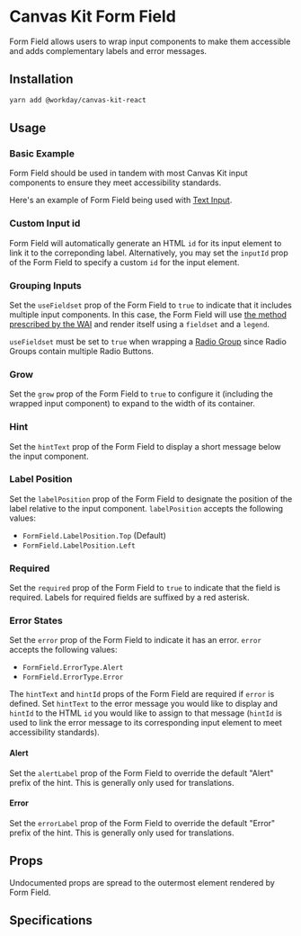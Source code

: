 


<Meta title="Components/Inputs/Form Field" component={FormField} />

# Canvas Kit Form Field

Form Field allows users to wrap input components to make them accessible and adds complementary
labels and error messages.

## Installation

```sh
yarn add @workday/canvas-kit-react
```

## Usage

### Basic Example

Form Field should be used in tandem with most Canvas Kit input components to ensure they meet
accessibility standards.

Here's an example of Form Field being used with [Text Input](/components/inputs/text-input/).

<ExampleCodeBlock code={Basic} />

### Custom Input id

Form Field will automatically generate an HTML `id` for its input element to link it to the
correponding label. Alternatively, you may set the `inputId` prop of the Form Field to specify a
custom `id` for the input element.

<ExampleCodeBlock code={CustomInputId} />

### Grouping Inputs

Set the `useFieldset` prop of the Form Field to `true` to indicate that it includes multiple input
components. In this case, the Form Field will use
[the method prescribed by the WAI](https://www.w3.org/WAI/tutorials/forms/grouping/) and render
itself using a `fieldset` and a `legend`.

`useFieldset` must be set to `true` when wrapping a [Radio Group](/components/inputs/radio/) since
Radio Groups contain multiple Radio Buttons.

<ExampleCodeBlock code={GroupingInputs} />

### Grow

Set the `grow` prop of the Form Field to `true` to configure it (including the wrapped input
component) to expand to the width of its container.

<ExampleCodeBlock code={Grow} />

### Hint

Set the `hintText` prop of the Form Field to display a short message below the input component.

<ExampleCodeBlock code={Hint} />

### Label Position

Set the `labelPosition` prop of the Form Field to designate the position of the label relative to
the input component. `labelPosition` accepts the following values:

- `FormField.LabelPosition.Top` (Default)
- `FormField.LabelPosition.Left`

<ExampleCodeBlock code={LabelPosition} />

### Required

Set the `required` prop of the Form Field to `true` to indicate that the field is required. Labels
for required fields are suffixed by a red asterisk.

<ExampleCodeBlock code={Required} />

### Error States

Set the `error` prop of the Form Field to indicate it has an error. `error` accepts the following
values:

- `FormField.ErrorType.Alert`
- `FormField.ErrorType.Error`

The `hintText` and `hintId` props of the Form Field are required if `error` is defined. Set
`hintText` to the error message you would like to display and `hintId` to the HTML `id` you would
like to assign to that message (`hintId` is used to link the error message to its corresponding
input element to meet accessibility standards).

#### Alert

<ExampleCodeBlock code={Alert} />

Set the `alertLabel` prop of the Form Field to override the default "Alert" prefix of the hint. This
is generally only used for translations.

<ExampleCodeBlock code={AlertLabel} />

#### Error

<ExampleCodeBlock code={Error} />

Set the `errorLabel` prop of the Form Field to override the default "Error" prefix of the hint. This
is generally only used for translations.

<ExampleCodeBlock code={ErrorLabel} />

## Props

Undocumented props are spread to the outermost element rendered by Form Field.

<ArgsTable of={FormField} />

## Specifications

<Specifications file="FormField.spec.ts" name="Form Field" />
